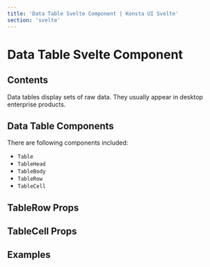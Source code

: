 ```yaml
---
title: 'Data Table Svelte Component | Konsta UI Svelte'
section: 'svelte'
---
```



# Data Table Svelte Component

## Contents

Data tables display sets of raw data. They usually appear in desktop enterprise products.

## Data Table Components

There are following components included:

- `Table`
- `TableHead`
- `TableBody`
- `TableRow`
- `TableCell`

## TableRow Props

<TableRowProps />

## TableCell Props

<TableCellProps />

## Examples

<DataTableExample />
